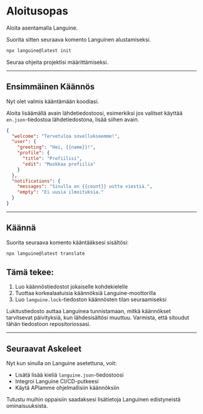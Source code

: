 # Aloitusopas

Aloita asentamalla Languine.

Suorita sitten seuraava komento Languinen alustamiseksi.

```bash title="Pääte"
npx languine@latest init
```

Seuraa ohjeita projektisi määrittämiseksi.

---

## Ensimmäinen Käännös

Nyt olet valmis kääntämään koodiasi.

Aloita lisäämällä avain lähdetiedostoosi, esimerkiksi jos valitset käyttää `en.json`-tiedostoa lähdetiedostona, lisää siihen avain.

```json title="src/locales/en.json"
{
  "welcome": "Tervetuloa sovellukseemme!",
  "user": {
    "greeting": "Hei, {{name}}!",
    "profile": {
      "title": "Profiilisi",
      "edit": "Muokkaa profiilia"
    }
  },
  "notifications": {
    "messages": "Sinulla on {{count}} uutta viestiä.",
    "empty": "Ei uusia ilmoituksia."
  }
}

```

---

## Käännä

Suorita seuraava komento kääntääksesi sisältösi:

```bash title="Pääte"
npx languine@latest translate
```

## Tämä tekee:
1. Luo käännöstiedostot jokaiselle kohdekielelle
2. Tuottaa korkealaatuisia käännöksiä Languine-moottorilla
3. Luo `languine.lock`-tiedoston käännösten tilan seuraamiseksi

Lukitustiedosto auttaa Languinea tunnistamaan, mitkä käännökset tarvitsevat päivityksiä, kun lähdesisältösi muuttuu. Varmista, että sitoudut tähän tiedostoon repositoriossasi.

---

## Seuraavat Askeleet

Nyt kun sinulla on Languine asetettuna, voit:
- Lisätä lisää kieliä `languine.json`-tiedostoosi
- Integroi Languine CI/CD-putkeesi
- Käytä APIamme ohjelmallisiin käännöksiin

Tutustu muihin oppaisiin saadaksesi lisätietoja Languinen edistyneistä ominaisuuksista.
